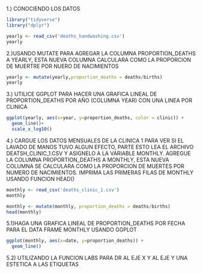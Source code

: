 1.) CONOCIENDO LOS DATOS    


```r
library("tidyverse")
library("dplyr")

yearly <- read_csv('deaths_handwashing.csv')
yearly
```
2.)USANDO MUTATE PARA AGREGAR LA COLUMNA PROPORTION_DEATHS A YEARLY, ESTA NUEVA COLUMNA CALCULARA COMO LA PROPORCION DE MUERTRE POR NUERO DE NACIMIENTOS

```r
yearly <- mutate(yearly,proportion_deaths = deaths/births)
yearly
```
3.) UTILICE GGPLOT PARA HACER UNA GRAFICA LINEAL DE PROPORTION_DEATHS POR AÑO (COLUMNA YEAR) CON UNA LINEA POR CLINICA

```r
ggplot(yearly, aes(x=year, y=proportion_deaths, color = clinic)) + 
  geom_line()+
  scale_x_log10()
```
4.) CARGUE LOS DATOS MENSUALES DE LA CLINICA 1 PARA VER SI EL LAVADO DE MANOS TUVO ALGUN EFECTO, PARTE ESTO LEA EL ARCHIVO DEATSH_CLINIC_1.CSV Y ASIGNELO A LA VARIABLE MONTHLY.
AGREGUE LA COLUMNA PROPORTION_DEATHS A MONTHLY, ESTA NUEVA COLUMNA SE CALCULARA COMO LA PROPORCION DE MUERTES POR NUMERO DE NACIMIENTOS.
IMPRIMA LAS PRIMERAS FILAS DE MONTHLY USANDO FUNCION HEAD()

```r
monthly <- read_csv('deaths_clinic_1.csv')
monthly

monthly <- mutate(monthly, proportion_deaths = deaths/births)
head(monthly)
```

5.1)HAGA UNA GRAFICA LINEAL DE PROPORTION_DEATHS POR FECHA PARA EL DATA FRAME MONTHLY USANDO GGPLOT

```r
ggplot(monthly, aes(x=date, y=proportion_deaths)) + 
  geom_line()
```
5.2) UTILIZANDO LA FUNCION LABS PARA DR AL EJE X Y AL EJE Y UNA ESTETICA A LAS ETIQUETAS

```r

```


